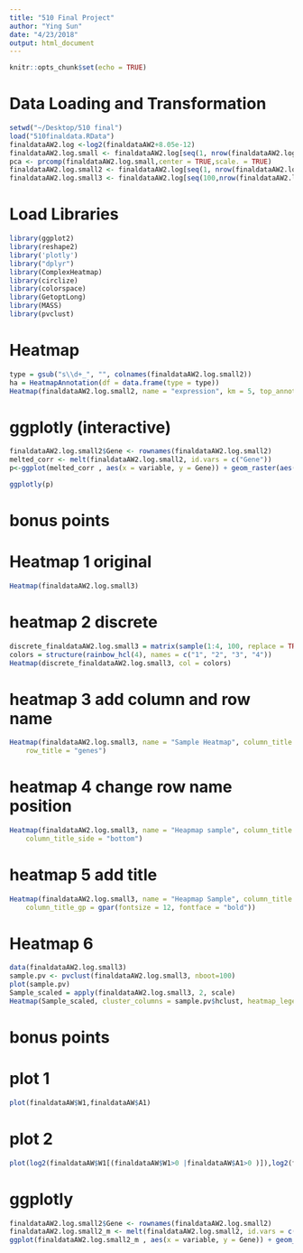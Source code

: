 ```yaml
---
title: "510 Final Project"
author: "Ying Sun"
date: "4/23/2018"
output: html_document
---
```


```r
knitr::opts_chunk$set(echo = TRUE)
```

# Data Loading and Transformation
```r
setwd("~/Desktop/510 final")
load("510finaldata.RData")
finaldataAW2.log <-log2(finaldataAW2+8.05e-12)
finaldataAW2.log.small <- finaldataAW2.log[seq(1, nrow(finaldataAW2.log), 20), ]
pca <- prcomp(finaldataAW2.log.small,center = TRUE,scale. = TRUE)
finaldataAW2.log.small2 <- finaldataAW2.log[seq(1, nrow(finaldataAW2.log), 1000), ]
finaldataAW2.log.small3 <- finaldataAW2.log[seq(100,nrow(finaldataAW2.log),2000),]
```

# Load Libraries
```r
library(ggplot2)
library(reshape2)
library('plotly')
library("dplyr")
library(ComplexHeatmap)
library(circlize)
library(colorspace)
library(GetoptLong)
library(MASS)
library(pvclust)
```


# Heatmap
```r
type = gsub("s\\d+_", "", colnames(finaldataAW2.log.small2))
ha = HeatmapAnnotation(df = data.frame(type = type))
Heatmap(finaldataAW2.log.small2, name = "expression", km = 5, top_annotation = ha, top_annotation_height = unit(4, "mm"), show_row_names = FALSE, show_column_names = FALSE)
```



# ggplotly (interactive)
```r
finaldataAW2.log.small2$Gene <- rownames(finaldataAW2.log.small2)
melted_corr <- melt(finaldataAW2.log.small2, id.vars = c("Gene"))
p<-ggplot(melted_corr , aes(x = variable, y = Gene)) + geom_raster(aes(fill = value)) + scale_fill_gradient2(low="navy", mid="white", high="red", midpoint=0.5) + theme( plot.title = element_blank(),axis.text.x = element_blank(), axis.text.y = element_blank(), axis.title.y = element_blank(), axis.title.x = element_blank())

ggplotly(p)
```

# bonus points
# Heatmap 1 original  
```r
Heatmap(finaldataAW2.log.small3)
```
# heatmap 2 discrete 
```r
discrete_finaldataAW2.log.small3 = matrix(sample(1:4, 100, replace = TRUE), 10, 10)
colors = structure(rainbow_hcl(4), names = c("1", "2", "3", "4"))
Heatmap(discrete_finaldataAW2.log.small3, col = colors)
```

# heatmap 3 add column and row name
```r
Heatmap(finaldataAW2.log.small3, name = "Sample Heatmap", column_title = "patients", 
    row_title = "genes")
```

# heatmap 4 change row name position
```r
Heatmap(finaldataAW2.log.small3, name = "Heapmap sample", column_title = "patients", row_title = "genes", 
    column_title_side = "bottom")
```

# heatmap 5 add title
```r
Heatmap(finaldataAW2.log.small3, name = "Heapmap Sample", column_title = "Gene Expression of Liver Hepatocellular Carcinoma in Asian and White People", 
    column_title_gp = gpar(fontsize = 12, fontface = "bold"))
```

# Heatmap 6
```r
data(finaldataAW2.log.small3)
sample.pv <- pvclust(finaldataAW2.log.small3, nboot=100)
plot(sample.pv)
Sample_scaled = apply(finaldataAW2.log.small3, 2, scale)
Heatmap(Sample_scaled, cluster_columns = sample.pv$hclust, heatmap_legend_param = list(title = "expression"))
```


# bonus points
# plot 1
```r
plot(finaldataAW$W1,finaldataAW$A1)
```

# plot 2
```r
plot(log2(finaldataAW$W1[(finaldataAW$W1>0 |finaldataAW$A1>0 )]),log2(finaldataAW$A1[(finaldataAW$W1>0 |finaldataAW$A1>0 )]))
```

# ggplotly 
```r
finaldataAW2.log.small2$Gene <- rownames(finaldataAW2.log.small2)
finaldataAW2.log.small2_m <- melt(finaldataAW2.log.small2, id.vars = c("Gene"))
ggplot(finaldataAW2.log.small2_m , aes(x = variable, y = Gene)) + geom_raster(aes(fill = value))
```


